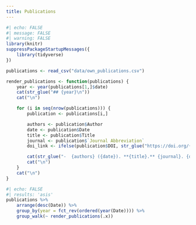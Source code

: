 ```yaml
---
title: Publications
---
```




```r
#| echo: FALSE
#| message: FALSE
#| warning: FALSE
library(knitr)
suppressPackageStartupMessages({
    library(tidyverse)
})

publications <- read_csv("data/own_publications.csv")

render_publications <- function(publications) {
    year <- year(publications[1,]$date)
    cat(str_glue("## {year}\n"))
    cat("\n")

    for (i in seq(nrow(publications))) {
        publication <- publications[i,]

        authors <- publication$Author
        date <- publication$Date
        title <- publication$Title
        journal <- publication$`Journal Abbreviation`
        doi_link <- ifelse(publication$DOI, str_glue("https://doi.org/{publication$DOI}"), "")

        cat(str_glue("-  {authors} ({date}). **{title}.** {journal}. {doi_link}."))
        cat("\n")
    }
    cat("\n")
}
```


```r
#| echo: FALSE
#| results: 'asis'
publications %>%
    arrange(desc(Date)) %>%
    group_by(year = fct_rev(ordered(year(Date)))) %>%
    group_walk(~ render_publications(.x))
```